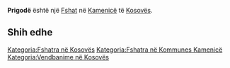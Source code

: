 {{Fshat në Kosovës
 | Emri                = Prigodë
| sqi_N_name = Prigodë
| sqi_N_FULL_NAME_RO = Prigodë
| sqi_N_FULL_NAME_ND_RO = Prigode
| sqi_N_SORT_NAME_RG = PRIGODE
| sqi_N_FULL_NAME_RG = Prigodë
| sqi_N_FULL_NAME_ND_RG = Prigode
| sqi_V_name = Godeni
| sqi_V_FULL_NAME_RO = Godeni
| sqi_V_FULL_NAME_ND_RO = Godeni
| sqi_V_SORT_NAME_RG = GODENI
| sqi_V_FULL_NAME_RG = Godeni
| sqi_V_FULL_NAME_ND_RG = Godeni
| srp_N_name = Prigoda
| srp_N_FULL_NAME_RO = Prigoda
| srp_N_FULL_NAME_ND_RO = Prigoda
| srp_N_SORT_NAME_RG = PRIGODA
| srp_N_FULL_NAME_RG = Prigoda
| srp_N_FULL_NAME_ND_RG = Prigoda
| srp_NS_name = Пригода
| srp_NS_FULL_NAME_RO = Пригода
| srp_NS_FULL_NAME_ND_RO = Пригода
| srp_NS_SORT_NAME_RG = ПРИГОДА
| srp_NS_FULL_NAME_RG = Пригода
| srp_NS_FULL_NAME_ND_RG = Пригода
| std_V_name = Goden
| std_V_FULL_NAME_RO = Goden
| std_V_FULL_NAME_ND_RO = Goden
| std_V_SORT_NAME_RG = GODEN
| std_V_FULL_NAME_RG = Goden
| std_V_FULL_NAME_ND_RG = Goden

 | Emri (Rasa dhanore) = 
 | Figura              = 
 | Shteti              = Kosovo
 | Komuna              = Kamenicë
 | Kodi postar         = 
 | Sipërfaqja          = 

 | Popullsia           = 

 | Regj. i popullsisë  = 
 | Dend. e popullsisë  = 
 | Faqja zyrtare       = 
 <!--- Koordinatat ----> 
 | Gjerësia            = 42.7525
 | Gjatësia            = 20.429444
 | Lartësia            = 
}}
'''Prigodë''' është një [[Fshat]] në [[Kamenicë]] të [[Kosovës]].

<!-- == Gjeografia == -->
<!-- == Historia == -->
<!-- == Demografia == -->
== Shih edhe ==
{{Komuna Kamenicë}}
{{Kosovo-Administrata-Cung}}

[[Kategoria:Fshatra në Kosovës]]
[[Kategoria:Fshatra në Kommunes Kamenicë]]
[[Kategoria:Vendbanime në Kosovës]]